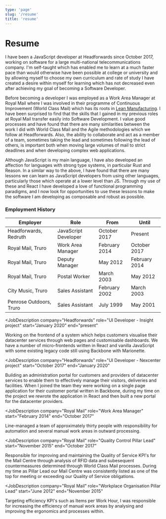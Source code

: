```yaml
---
type: 'page'
slug: '/resume'
title: 'resume'
---
```


# Resume

I have been a JavaScript developer at Headforwards since October 2017, working on software for a large multi-national telecommunications company. I'm self-taught which has enabled me to learn at a much faster pace than would otherwise have been possible at college or university and by allowing myself to choose my own curriculum and rate of study I have created a desire within myself for learning which has not decreased even after achieving my goal of becoming a Software Developer.

Before becoming a developer I was employed as a Work Area Manager at Royal Mail where I was involved in their programme of Continuous Improvement (World Class Mail) which has its roots in [Lean Manufacturing](https://en.wikipedia.org/wiki/Lean_manufacturing). I have been surprised to find that the skills that I gained in my previous roles at Royal Mail transfer easily into Software Development. I value good processes and have found that there are many similarities between the work I did with World Class Mail and the Agile methodologies which we follow at Headforwards. Also, the ability to collaborate and act as a member of a team, sometimes taking the lead and sometimes following the lead of others, is important both when moving large volumes of mail to strict deadlines and when developing complex web applications.

Although JavaScript is my main language, I have also developed an affection for languages with strong type systems, in particular Rust and Reason. In a similar way to the above, I have found that there are many lessons we can learn as JavaScript developers from using other languages, particularly those which operate at a lower level than JS. Through my use of these and React I have developed a love of functional programming paradigms, and I now look for opportunities to use these lessons to make the software I am developing as composable and robust as possible.

### Employment History

| Employer |	Role	| From |	Until |
|------|------|----|----|
| Headforwards, Redruth	| JavaScript Developer |	October 2017	| Present |
| Royal Mail, Truro |	Work Area Manager	| February 2014	| October 2017 |
| Royal Mail, Truro	| Deputy Manager |	May 2012	| February 2014 |
| Royal Mail, Truro	| Postal Worker |	March 2003	| May 2012 |
| City Music, Truro	| Sales Assistant |	February 2002 |	March 2003 |
| Penrose Outdoors, Truro	| Sales Assistant	| July 1999	| May 2001 |

<JobDescription
  company="Headforwards"
  role="UI Developer - Insight project"
  start="January 2020"
  end="present"
>
Working on the frontend of a system which helps customers visualise their datacenter services through web pages and customisable dashboards. We have a number of micro-frontends written in React and vanilla JavaScript with some existing legacy code still using Backbone with Marionette.
</JobDescription>

<JobDescription
  company="Headforwards"
  role="UI Developer - Nexcenter project"
  start="October 2017"
  end="January 2020"
>
Building an administration portal for customers and providers of datacenter services to enable them to effectively manage their visitors, deliveries and facilities. When I joined the team they were working on a single page application for their customer portal written in Backbone, during my time on the project we rewrote the application in React and then built a new portal for the datacenter providers. 
</JobDescription>

<JobDescription
  company="Royal Mail"
  role="Work Area Manager"
  start="February 2014"
  end="October 2017"
>
Line-managed a team of approximately thirty people with responsibility for automation and several manual work areas in outward processing.
</JobDescription>

<JobDescription
  company="Royal Mail"
  role="Quality Control Pillar Lead"
  start="November 2015"
  end="October 2017"
>
Responsible for improving and maintaining the Quality of Service KPI's for the Mail Centre through analysis of RFID data and subesequent countermeasures determined through World Class Mail processes. During my time as Pillar Lead our Mail Centre was consistently listed as one of the top for meeting or exceeding our Quality of Service obligations.
</JobDescription>

<JobDescription
  company="Royal Mail"
  role="Workplace Organisation Pillar Lead"
  start="June 2012"
  end="November 2015"
>
Targeting efficiency KPI's such as Items per Work Hour, I was responsible for increasing the efficiency of manual work areas by analysing and improving the ergonomics and processes within.
</JobDescription>

